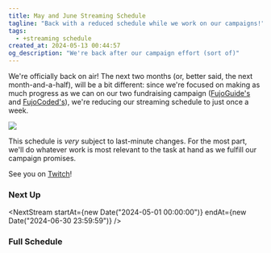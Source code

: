 ```yaml
---
title: May and June Streaming Schedule
tagline: "Back with a reduced schedule while we work on our campaigns!"
tags:
  - +streaming schedule
created_at: 2024-05-13 00:44:57
og_description: "We're back after our campaign effort (sort of)"
---
```



We're officially back on air! The next two months (or, better said, the next
month-and-a-half), will be a bit different: since we're focused on making as
much progress as we can on our two fundraising campaign
([FujoGuide's](https://www.kickstarter.com/projects/essential-randomness/the-fujoshi-guide-to-web-development)
and [FujoCoded's](https://www.backerkit.com/c/projects/fujocoded-llc/fujocoded-software-and-education-for-a-better-web)),
we're reducing our streaming schedule to just once a week.

<img src={Schedule.src} />

This schedule is _very_ subject to last-minute changes. For the most part, we'll
do whatever work is most relevant to the task at hand as we fulfill our campaign
promises.

See you on <a href="https://twitch.tv/essentialrandomness">Twitch</a>!

### Next Up

<NextStream
  startAt={new Date("2024-05-01 00:00:00")}
  endAt={new Date("2024-06-30 23:59:59")}
/>

### Full Schedule

<TimeToggle />
<StreamingSchedule
  startAt={new Date("2024-05-01 00:00:00")}
  endAt={new Date("2024-06-30 23:59:59")}
/>

<style>{`
    .toc, #table-of-contents {
      display:none;
    }
    img {
      padding: 0!important;
    }
`}</style>
